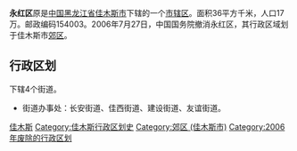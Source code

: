 '''永红区'''原是[[中国|中国]][[黑龙江省|黑龙江省]][[佳木斯市|佳木斯市]]下辖的一个[[市辖区|市辖区]]。面积36平方千米，人口17万。邮政编码154003。2006年7月27日，中国国务院撤消永红区，其行政区域划于佳木斯市[[郊区_(佳木斯市)|郊区]]。

==行政区划==
下辖4个街道。
*街道办事处：长安街道、佳西街道、建设街道、友谊街道。

{{黑龙江行政区划}}
[[Category:黑龙江已撤消的市辖区|佳木斯]]
[[Category:佳木斯行政区划史|Category:佳木斯行政区划史]]
[[Category:郊区_(佳木斯市)|Category:郊区 (佳木斯市)]]
[[Category:2006年废除的行政区划|Category:2006年废除的行政区划]]